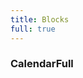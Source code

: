 ```yaml
---
title: Blocks
full: true
---
```



<Alert
  title=""
  description="The source code for blocks is currently unavailable as they are in the beta stage of development."
  className="mt-4 [&>p]:mt-0"
/>

### CalendarFull

<ComponentPreview>
  <CalendarFullExample />
</ComponentPreview>
